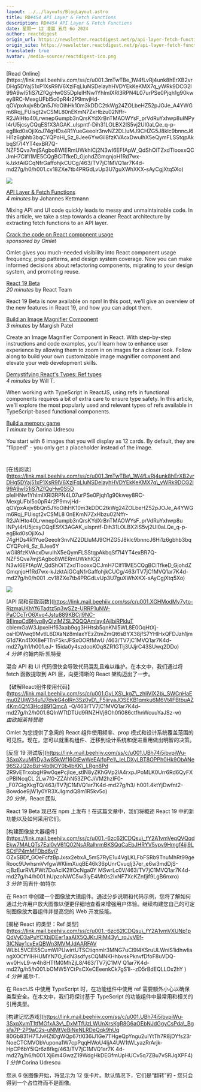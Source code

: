 ```yaml
---
layout: ../../layouts/BlogLayout.astro
title: RD#454 API Layer & Fetch Functions
description: RD#454 API Layer & Fetch Functions
date: 星期一 12 凌晨 五月 6o 2024
author: reactdigest
origin_url: https://newsletter.reactdigest.net/p/api-layer-fetch-functions
origin_site: https://newsletter.reactdigest.net/p/api-layer-fetch-functions
translated: true
avatar: /media-source/reactdigest-ico.png
---
```



<Reference client:only="react" title="RD#454 API Layer & Fetch Functions" url="https://newsletter.reactdigest.net/p/api-layer-fetch-functions" />

<Detail client:only="react">
	[Read Online](https://link.mail.beehiiv.com/ss/c/u001.3mTwTBe_1W4fLvRj4unk8hErXB2vrDHg5DYaj51xP1XsR9lV6XziFqLIuNSDelayhHVDYEkKeKMX7q_yWRk9DCG2l99A9wl51iS7tZfQgHw0S5DpIelHNw1YhlmIXRl3RPN4L07urPSe0Pjqh1g90kwey8RC-MexgUFbl5o0pR4r2P9mvjHd-qOVpxAxjv8bQn5JYoOihHk10m3kDDC2tkWg24ZOLbeHZ52pJOJe_A4YWGm6Rqj_FUisgt2vCSML80nEKmN7ZxHbzu02Nffr-R2JAlHto40LrwnepGumpb3nQrsKYdXrBnTMAOWYsF_prVdRuYxhwp8uINPyl4rU5jcsyCQqESfX3AGAK_uIspntf-Dih31LOLBX2lS5vj2UI0aLQe_q-p-egBkd0sOjiXoJ74gHDs4R1YueGeeoIr3nvNZ2DLluMJ9CHZG5J8klc9bnncJ6Hi1z6gbhb3bqCYQPoHi_Sz_8Jee6YwGil8fzKVAcxDwuIhX5eQymFLSStqpAkbqSf7I4YT4exBR7Q-NZF5Qva7mjSAgbo8WIERmUWkhICj2N3wI6EFfApW_QdShOiTZxdTlooxxQCJmH7CIf11ME5CQgBCiTfkeD_GjohdZGmqnjoH1Rd7wx-kJzktAiGCqNfrGaffohjkCUCg/463/TV7jC1MVQ1ar7K4d-md27g/h0/h001.cv18ZXe7tb4PRGdLvUp3U7guXWhXKX-sAyCgjXtq5Xo)

![](https://link.mail.beehiiv.com/ss/o/u001.Btu2bd7uwPPtNpvEhFUmtA/463/TV7jC1MVQ1ar7K4d-md27g/ho.gif)

[API Layer & Fetch Functions](https://link.mail.beehiiv.com/ss/c/u001.XGHModMy7yto-RjzmaUKhYf6Tadtz5p3wSZz-URRP1uNW-PaCCcTrO6Xvo4Jstu889KBCjI9NC-9EjmqCd9Hvq8yQIzlMZSL2QQQAmlay4AjlbiRPkluTcblemGaW3JpxeiHf63xab9qg3HHtsb5qnKNI5WL8E0OqHtXj-osHDWwq9MvtlL6DXaNz8mIaxYEzZtmZmQt6sBYX38jfS7YHlHxQFDJzh1jmG1d7Kn41XK8eF1TnF5krJFSxOORfMwU/463/TV7jC1MVQ1ar7K4d-md27g/h1/h001.eJ-15ida0y4szdooKOq8ZR1GTlj3UJjrC43SUwq2DDo)  
_4 minutes_ by Johannes Kettmann

Mixing API and UI code quickly leads to messy and unmaintainable code. In this article, we take a step towards a cleaner React architecture by extracting fetch functions to an API layer.

[Crack the code on React component usage](https://link.mail.beehiiv.com/ss/c/u001.GyLXS_kgZ_zhliVlX2b_SWCnHaEmu0ZUjW34u1J7dvkG4olRn3Sz0yD_F5iiryaJOSEKB1qmku6M6Vt4FBtbuAZ4Km4Qf43HcdB91QmcA-Q/463/TV7jC1MVQ1ar7K4d-md27g/h2/h001.6QInWTtDTUd9RNZHVj6Oh0fi086ctfhnWcuuYaJSz-w)  
_sponsored by Omlet_

Omlet gives you much-needed visibility into React component usage frequency, prop patterns, and design system coverage. Now you can make informed decisions about refactoring components, migrating to your design system, and promoting reuse.

[React 19 Beta](https://link.mail.beehiiv.com/ss/c/u001.UBh74i5ibvpiWu-3SxqXvuMRDy3w85kWf16GtEwWeEAlfpPe1_IeLDXyLBT8OPPh0Hk9ObANe96S2JQ2oBzH4b9jOY0b4bKK_LRgn8Pd2R9vETrxobgH9w0qePcjIqe_stlN8yZKhGVp2lA4rxpJPoMLK0Urr6Rd6QyFXcPBINcqCL2Lw7f0-ZZAhN53ZPCJiVM2hzIF0-_F07GigXkgTQ/463/TV7jC1MVQ1ar7K4d-md27g/h3/h001.4ktYjDwfnt2-Bowdoe9jW1y0YR3XJlgmdQ8m1R5kv5o)  
_20 minutes_ by React Team

React 19 Beta is now available on npm! In this post, we'll give an overview of the new features in React 19, and how you can adopt them.

[Build an Image Magnifier Component](https://link.mail.beehiiv.com/ss/c/u001.-6zc62lCDQsu_fY2A1vmVeqQVQqdEkw7MALQTs7Eal0vV61Q02NsARalhrmBKSQqCaEbJHRYV5vpv9Hmgf4iji9LSCtFP4mMFDbd6vj7OZxSBDf_GOeFcfzBpJxsx2ebxA_5mS7RyE1u4VgLKLFbFSRb9TnuMhRt99geRooc9UwhsmVvfgwWKlimXuqBE46k36pUnrCvuqlj37er_e6w3mdDjS-cjBzEuRVLPWt7DoAclK2IfOcNga0YMSwrLc0V/463/TV7jC1MVQ1ar7K4d-md27g/h4/h001.hUpzoNWC5w3IyE4Mt0s2IxNF7XcKZnfjif9LgB6nxro)  
_3 minutes_ by Margish Patel

Create an Image Magnifier Component in React. With step-by-step instructions and code examples, you'll learn how to enhance user experience by allowing them to zoom in on images for a closer look. Follow along to build your own customizable image magnifier component and elevate your web development skills.

[Demystifying React's Types: Ref types](https://link.mail.beehiiv.com/ss/c/u001.-6zc62lCDQsu_fY2A1vmVXUNp1pQdVyD3aPuYCXbjDEer1aaAIX5QJKrJRjM43y_rqJvVEf-3ICNay1cvExQBWn3MVMJdAARFAVWLbL5VCES5CumWlPUwirtUTSCtiqnmlr3MNG7uCl9I4KSruULWniS1idhwIiangXOCfYIHHUMYN7O_6dN3sdfysCQMNKHhbvskPknvfDfoF8uVDQ-wv0HvL9-w4h8HTfM0MhZjL8/463/TV7jC1MVQ1ar7K4d-md27g/h5/h001.bOMW5YCtPsCXeCEeenkCk7gS1l--zD5rBdEQLLOx2hY)  
_4 minutes_ by Will T.

When working with TypeScript in ReactJS, using refs in functional components requires a bit of extra care to ensure type safety. In this article, we'll explore the most popularly used and relevant types of refs available in TypeScript-based functional components.

[Build a memory game](https://link.mail.beehiiv.com/ss/c/u001.UBh74i5ibvpiWu-3SxqXvmT1tfMGfxA3v_DxMTfUzLWUnXrsKgR8G6aOEbNJdGgyCsPda_Bgsfa7P-2P9aC2s-uNMtVeBiNeNLRDeQqk9hUq80Gb831H7TJvHZtDgWQp67tXl36iJ1Ge7THgeQpYngu2uIYtTh7R8jDYfs23rNoeCTCMVObVupona1W7cpPqqHWoU4IjA4UW1tWLyazRrArjk-HpCP6bY5lQr6z8fkg/463/TV7jC1MVQ1ar7K4d-md27g/h6/h001.Xj6m4GwzZ19WdgHkDEGfmUpHUCv5q7ZBu7vSRJqXPF4)  
_1 minute_ by Corina Udrescu

You start with 6 images that you will display as 12 cards. By default, they are "flipped" - you only get a placeholder instead of the image.

#
</Detail>

\[在线阅读]\(https://link.mail.beehiiv.com/ss/c/u001.3mTwTBe\_1W4fLvRj4unk8hErXB2vrDHg5DYaj51xP1XsR9lV6XziFqLIuNSDelayhHVDYEkKeKMX7q\_yWRk9DCG2l99A9wl51iS7tZfQgHw0S5D pIelHNw1YhlmIXRl3RPN4L07urPSe0Pjqh1g90kwey8RC-MexgUFbl5o0pR4r2P9mvjHd-qOVpxAxjv8bQn5JYoOihHK10m3kDDC2tkWg24ZOLbeHZ52pJOJe\_A4YWGm6Rqj\_FUisgt2vCSML8 0nEKmN7ZxHbzu02Nffr-R2JAlHto40LrwnepGumpb3nQrsKYdXrBnTMAOWYsF\_prVdRuYxhwp8u INPyl4rU5jcsyCQqESfX3AGAK\_uIspntf-Dih31LOLBX2lS5vj2UI0aLQe\_q-p-egBkd0sOjiXoJ 74gHDs4R1YueGeeoIr3nvNZ2DLluMJ9CHZG5J8klc9bnncJ6Hi1z6gbhb3bqCYQPoHi\_Sz\_8Jee6Y wGil8fzKVAcxDwuIhX5eQymFLSStqpAkbqSf7I4YT4exBR7Q-NZF5Qva7mjSAgbo8WIERmUWkhICj2 N3wI6EFfApW\_QdShOiTZxdTlooxxQCJmH7CIf11ME5CQgBCiTfkeD\_GjohdZGmqnjoH1Rd7wx-kJzktAiGCqNfrGaffohjkCUCg/463/TV7jC1MVQ1ar7K4d-md27g/h0/h001 .cv18ZXe7tb4PRGdLvUp3U7guXWhXKX-sAyCgjXtq5Xo)

![](https://link.mail.beehiiv.com/ss/o/u001.Btu2bd7uwPPtNpvEhFUmtA/463/TV7jC1MVQ1ar7K4d-md27g/ho.gif)

\[API 层和获取函数]\(https://link.mail.beehiiv.com/ss/c/u001.XGHModMy7yto-RjzmaUKhYf6Tadtz5p3wSZz-URRP1uNW-PaCCcTrO6Xvo4Jstu889KBCjI9NC-9EjmqCd9Hvq8yQIzlMZSL2QQQAmlay4AjlbiRPkluT cblemGaW3JpxeiHf63xab9qg3HHtsb5qnKNI5WL8E0OqHtXj-osHDWwq9MvtlL6DXaNz8mIaxYEzZtmZmQt6sBYX38jfS7YHlHxQFDJzh1jmG1d7Kn41XK8eF1TnF5krJFSxOORfMwU /463/TV7jC1MVQ1ar7K4d-md27g/h1/h001.eJ- 15ida0y4szdooKOq8ZR1GTlj3UJjrC43SUwq2DDo)\
*4 分钟* 约翰内斯·凯特曼

混合 API 和 UI 代码很快会导致代码混乱且难以维护。在本文中，我们通过将 fetch 函数提取到 API 层，向更清晰的 React 架构迈出了一步。

【破解React组件使用代码】(https://link.mail.beehiiv.com/ss/c/u001.GyLXS\_kgZ\_zhliVlX2b\_SWCnHaEmu0ZUjW34u1J7dvkG4olRn3Sz0yD\_F5iiryaJOSEKB1qmku6M6Vt4FBtbuAZ4Km4Qf43HcdB91QmcA -Q/463/TV7jC1MVQ1ar7K4d-md27g/h2/h001.6QInWTtDTUd9RNZHVj6Oh0fi086ctfhnWcuuYaJSz-w)\
*由欧姆莱特赞助*

Omlet 为您提供了急需的 React 组件使用频率、prop 模式和设计系统覆盖范围的可见性。现在，您可以就重构组件、迁移到设计系统和促进重用做出明智的决策。

\[反应 19 测试版]\(https://link.mail.beehiiv.com/ss/c/u001.UBh74i5ibvpiWu-3SxqXvuMRDy3w85kWf16GtEwWeEAlfpPe1\_IeLDXyLBT8OPPh0Hk9ObANe96S2JQ2oBzH4b9jOY0b4bKK\_LRgn8Pd 2R9vETrxobgH9w0qePcjIqe\_stlN8yZKhGVp2lA4rxpJPoMLK0Urr6Rd6QyFXcPBINcqCL 2Lw7f0-ZZAhN53ZPCJiVM2hzIF0-\_F07GigXkgTQ/463/TV7jC1MVQ1ar7K4d-md27g/h3/ h001.4ktYjDwfnt2-Bowdoe9jW1y0YR3XJlgmdQ8m1R5kv5o)\
*20 分钟*，React 团队

React 19 Beta 现已在 npm 上发布！在这篇文章中，我们将概述 React 19 中的新功能以及如何采用它们。

\[构建图像放大器组件]\(https://link.mail.beehiiv.com/ss/c/u001.-6zc62lCDQsu\_fY2A1vmVeqQVQqdEkw7MALQTs7Eal0vV61Q02NsARalhrmBKSQqCaEbJHRYV5vpv9Hmgf4iji9LSCtFP4mMFDbd6vj7 OZxSBDf\_GOeFcfzBpJxsx2ebxA\_5mS7RyE1u4VgLKLFbFSRb9TnuMhRt99geRooc9UwhsmVvfgwWKlimXuqBE46k36pUnrCvuqlj37er\_e6w3mdDjS-cjBzEurRVLPWt7DoAclK2IfOcNga0Y MSwrLc0V/463/TV7jC1MVQ1ar7K4d-md27g/h4/h001.hUpzoNWC5w3IyE4Mt0s2IxNF7XcKZnfjif9LgB6nxro)\
*3 分钟* 玛吉什·帕特尔

在 React 中创建一个图像放大镜组件。通过分步说明和代码示例，您将了解如何通过允许用户放大图像以便更仔细地查看来增强用户体验。继续构建您自己的可定制图像放大器组件并提高您的 Web 开发技能。

\[揭秘 React 的类型：Ref 类型]\(https://link.mail.beehiiv.com/ss/c/u001.-6zc62lCDQsu\_fY2A1vmVXUNp1pQdVyD3aPuYCXbjDEer1aaAIX5QJKrJRjM43y\_rqJvVEf-3ICNay1cvExQBWn3MVMJdAARFAV WLbL5VCES5CumWlPUwirtUTSCtiqnmlr3MNG7uCl9I4KSruULWniS1idhwIiangXOCfYIHHUMYN7O\_6dN3sdfysCQMNKHhbvskPknvfDfoF8uVDQ-wv0HvL9-w4h8HTfM0MhZjL8/463/TV7jC1MV Q1ar7K4d-md27g/h5/h001.bOMW5YCtPsCXeCEeenkCk7gS1l--zD5rBdEQLLOx2hY )\
*4 分钟* 威尔·T.

在 ReactJS 中使用 TypeScript 时，在功能组件中使用 ref 需要额外小心以确保类型安全。在本文中，我们将探讨基于 TypeScript 的功能组件中最常用和相关的引用类型。

\[构建记忆游戏]\(https://link.mail.beehiiv.com/ss/c/u001.UBh74i5ibvpiWu-3SxqXvmT1tfMGfxA3v\_DxMTfUzLWUnXrsKgR8G6aOEbNJdGgyCsPda\_Bgsfa7P-2P9aC2s-uNMtVeBiNeNLRDeQqk9hUq 80Gb831H7TJvHZtDgWQp67tXl36iJ1Ge7THgeQpYngu2uIYtTh7R8jDYfs23rNoeCTCMVObVupona1W7cpPqqHWoU4IjA4UW1tWLyazRrArjk-HpCP6bY5lQr6z8fkg/463/TV7jC1MVQ1ar7K 4d-md27g/h6/h001.Xj6m4GwzZ19WdgHkDEGfmUpHUCv5q7ZBu7vSRJqXPF4)\
*1 分钟* Corina Udrescu

您从 6 张图像开始，将显示为 12 张卡片。默认情况下，它们是“翻转”的 - 您只会得到一个占位符而不是图像。

#


